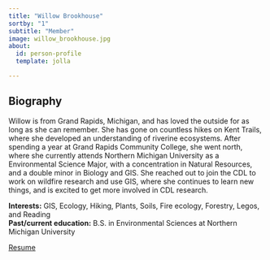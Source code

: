 ```yaml
---
title: "Willow Brookhouse"
sortby: "1"
subtitle: "Member"
image: willow_brookhouse.jpg
about:
  id: person-profile
  template: jolla

---
```


:::{#person-profile}
:::

## Biography
Willow is from Grand Rapids, Michigan, and has loved the outside for as long as she can remember.  She has gone on countless hikes on Kent Trails, where she developed an understanding of riverine ecosystems.  After spending a year at Grand Rapids Community College, she went north, where she currently attends Northern Michigan University as a Environmental Science Major, with a concentration in Natural Resources, and a double minor in Biology and GIS.  She reached out to join the CDL to work on wildfire research and use GIS, where she continues to learn new things, and is excited to get more involved in CDL research. 

**Interests:** GIS, Ecology, Hiking, Plants, Soils, Fire ecology, Forestry, Legos, and Reading
<br>
**Past/current education:** B.S. in Environmental Sciences at Northern Michigan University


[Resume](https://docs.google.com/document/d/1u_k-v091Jhaln-uU6iNEeifwsEGa_5Y0PkebsHd3zsY/edit?usp=sharing) 

